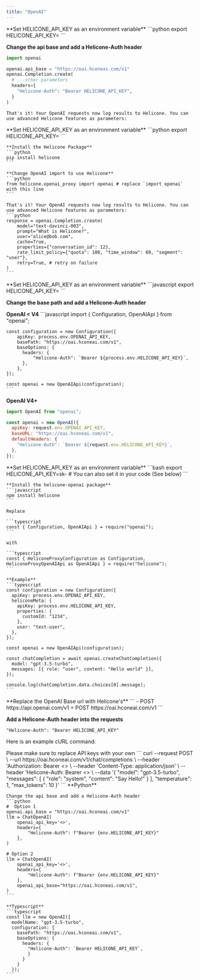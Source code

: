 ```yaml
---
title: "OpenAI"
---
```


<Tabs>
  <Tab title="Python">
  **Set HELICONE_API_KEY as an environment variable**
  ```python
  export HELICONE_API_KEY=<your API key>
  ```

**Change the api base and add a Helicone-Auth header**

```python
import openai

openai.api_base = "https://oai.hconeai.com/v1"
openai.Completion.create(
  # ...other parameters
  headers={
    "Helicone-Auth": "Bearer HELICONE_API_KEY",
  }
)
```

    That's it! Your OpenAI requests now log results to Helicone. You can use advanced Helicone features as parameters:

  </Tab>
  <Tab title="Python (w/ package)">
    **Set HELICONE_API_KEY as an environment variable**
    ```python
    export HELICONE_API_KEY=<your API key>
    ```

    **Install the Helicone Package**
    ```python
    pip install helicone
    ```

    **Change OpenAI import to use Helicone**
    ```python
    from helicone.openai_proxy import openai # replace `import openai` with this line
    ```

    That's it! Your OpenAI requests now log results to Helicone. You can use advanced Helicone features as parameters:
    ```python
    response = openai.Completion.create(
        model="text-davinci-003",
        prompt="What is Helicone?",
        user="alice@bob.com",
        cache=True,
        properties={"conversation_id": 12},
        rate_limit_policy={"quota": 100, "time_window": 60, "segment": "user"},
        retry=True, # retry on failure
    )
    ```

  </Tab>
  <Tab title="Node.js">
  **Set HELICONE_API_KEY as an environment variable**
    ```javascript
    export HELICONE_API_KEY=<your API key>
    ```
    
  **Change the base path and add a Helicone-Auth header**
  
  **OpenAI < V4**
    ```javascript
    import { Configuration, OpenAIApi } from "openai";

    const configuration = new Configuration({
        apiKey: process.env.OPENAI_API_KEY,
        basePath: "https://oai.hconeai.com/v1",
        baseOptions: {
          headers: {
              "Helicone-Auth": `Bearer ${process.env.HELICONE_API_KEY}`,
          },
        },
    });

    const openai = new OpenAIApi(configuration);
    ```

**OpenAI V4+**

```javascript
import OpenAI from "openai";

const openai = new OpenAI({
  apiKey: request.env.OPENAI_API_KEY,
  baseURL: "https://oai.hconeai.com/v1",
  defaultHeaders: {
    "Helicone-Auth": `Bearer ${request.env.HELICONE_API_KEY}`,
  },
});
```

  </Tab>
  <Tab title="Node.js (w/ package)">
    **Set HELICONE_API_KEY as an environment variable**
    ```bash
    export HELICONE_API_KEY=sk-<your-api-key>
    # You can also set it in your code (See below)
    ```

    **Install the helicone-openai package**
    ```javascript
    npm install helicone
    ```

    Replace

    ```typescript
    const { Configuration, OpenAIApi } = require("openai");
    ```

    with

    ```typescript
    const { HeliconeProxyConfiguration as Configuration, HeliconeProxyOpenAIApi as OpenAIApi } = require("helicone");
    ```

    **Example**
    ```typescript
    const configuration = new Configuration({
      apiKey: process.env.OPENAI_API_KEY,
      heliconeMeta: {
        apiKey: process.env.HELICONE_API_KEY,
        properties: {
          customId: "1234",
        },
        user: "test-user",
      },
    });

    const openai = new OpenAIApi(configuration);

    const chatCompletion = await openai.createChatCompletion({
      model: "gpt-3.5-turbo",
      messages: [{ role: "user", content: "Hello world" }],
    });

    console.log(chatCompletion.data.choices[0].message);
    ```

  </Tab>
  <Tab title="cURL">
   **Replace the OpenAI Base url with Helicone's**
   ```
   - POST https://api.openai.com/v1
   + POST https://oai.hconeai.com/v1
   ```

**Add a Helicone-Auth header into the requests**

```
"Helicone-Auth": "Bearer HELICONE_API_KEY"
```

Here is an example cURL command:

   <Note>
   Please make sure to replace API keys with your own
   </Note>
   ```
    curl --request POST \
        --url https://oai.hconeai.com/v1/chat/completions \
        --header 'Authorization: Bearer <<YOUR_OPENAI_API_KEY>> \
        --header 'Content-Type: application/json' \
        --header 'Helicone-Auth: Bearer <<YOUR_HELICONE_API_KEY>> \
        --data '{
            "model": "gpt-3.5-turbo",
            "messages": [
                {
                    "role": "system",
                    "content": "Say Hello!"
                }
            ],
            "temperature": 1,
            "max_tokens": 10
    }'
   ```

  </Tab>
  <Tab title="Langchain">
    **Python**
    
    Change the api base and add a Helicone-Auth header
    ```python
    #  Option 1
    openai.api_base = "https://oai.hconeai.com/v1"
    llm = ChatOpenAI(
        openai_api_key='<>',
        headers={
            "Helicone-Auth": f"Bearer {env.HELICONE_API_KEY}"
        },
    )
    
    # Option 2
    llm = ChatOpenAI(
        openai_api_key='<>',
        headers={
            "Helicone-Auth": f"Bearer {env.HELICONE_API_KEY}"
        },
        openai_api_base="https://oai.hconeai.com/v1",
    )
    ```

    **Typescript**
    ```typescript
    const llm = new OpenAI({
      modelName: "gpt-3.5-turbo",
      configuration: {
        basePath: "https://oai.hconeai.com/v1",
        baseOptions: {
          headers: {
            "Helicone-Auth": `Bearer HELICONE_API_KEY`,
            }
          }
        }
      });
    ```

  </Tab>
</Tabs>
